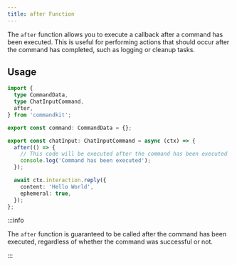 ```yaml
---
title: after Function
---
```


The `after` function allows you to execute a callback after a command
has been executed. This is useful for performing actions that should
occur after the command has completed, such as logging or cleanup
tasks.

## Usage

```ts title="src/app/commands/ping.ts"
import {
  type CommandData,
  type ChatInputCommand,
  after,
} from 'commandkit';

export const command: CommandData = {};

export const chatInput: ChatInputCommand = async (ctx) => {
  after(() => {
    // This code will be executed after the command has been executed
    console.log('Command has been executed');
  });

  await ctx.interaction.reply({
    content: 'Hello World',
    ephemeral: true,
  });
};
```

:::info

The `after` function is guaranteed to be called after the command has
been executed, regardless of whether the command was successful or
not.

:::
